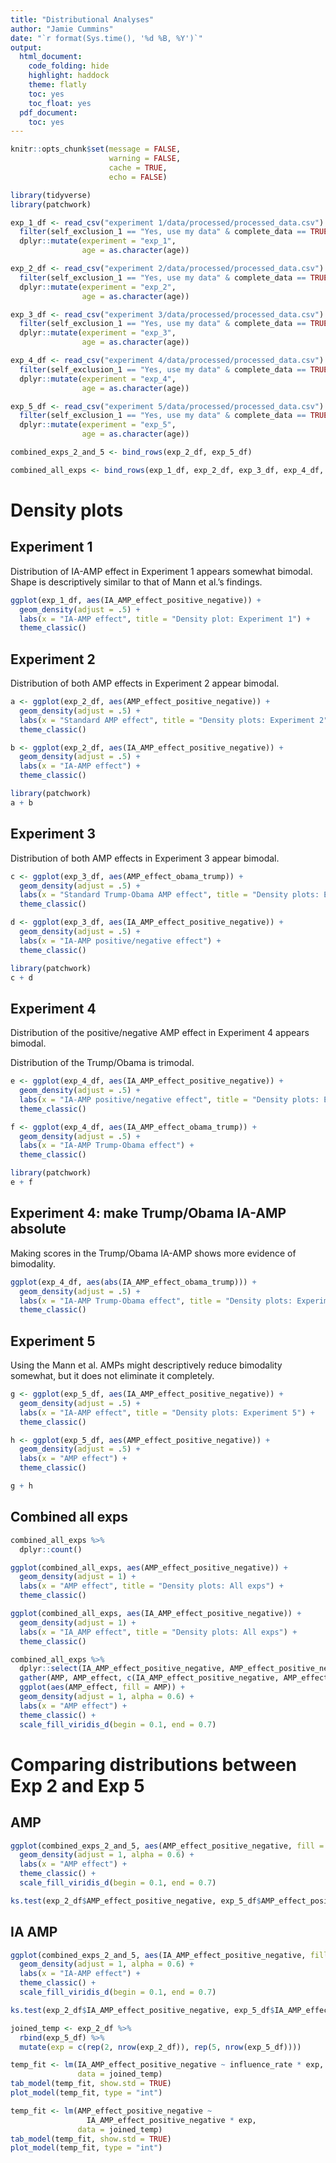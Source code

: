 ```yaml
---
title: "Distributional Analyses"
author: "Jamie Cummins"
date: "`r format(Sys.time(), '%d %B, %Y')`"
output:
  html_document:
    code_folding: hide
    highlight: haddock
    theme: flatly
    toc: yes
    toc_float: yes
  pdf_document:
    toc: yes
---
```


```r

knitr::opts_chunk$set(message = FALSE, 
                      warning = FALSE, 
                      cache = TRUE,
                      echo = FALSE)

```

```r

library(tidyverse)
library(patchwork)

exp_1_df <- read_csv("experiment 1/data/processed/processed_data.csv") %>%
  filter(self_exclusion_1 == "Yes, use my data" & complete_data == TRUE) %>%
  dplyr::mutate(experiment = "exp_1",
                age = as.character(age))

exp_2_df <- read_csv("experiment 2/data/processed/processed_data.csv") %>%
  filter(self_exclusion_1 == "Yes, use my data" & complete_data == TRUE) %>%
  dplyr::mutate(experiment = "exp_2",
                age = as.character(age))

exp_3_df <- read_csv("experiment 3/data/processed/processed_data.csv") %>%
  filter(self_exclusion_1 == "Yes, use my data" & complete_data == TRUE) %>%
  dplyr::mutate(experiment = "exp_3",
                age = as.character(age))

exp_4_df <- read_csv("experiment 4/data/processed/processed_data.csv") %>%
  filter(self_exclusion_1 == "Yes, use my data" & complete_data == TRUE) %>%
  dplyr::mutate(experiment = "exp_4",
                age = as.character(age))

exp_5_df <- read_csv("experiment 5/data/processed/processed_data.csv") %>%
  filter(self_exclusion_1 == "Yes, use my data" & complete_data == TRUE) %>%
  dplyr::mutate(experiment = "exp_5",
                age = as.character(age))

combined_exps_2_and_5 <- bind_rows(exp_2_df, exp_5_df)

combined_all_exps <- bind_rows(exp_1_df, exp_2_df, exp_3_df, exp_4_df, exp_5_df)

```

# Density plots

## Experiment 1 

Distribution of IA-AMP effect in Experiment 1 appears somewhat bimodal. Shape is descriptively similar to that of Mann et al.'s findings.

```r
ggplot(exp_1_df, aes(IA_AMP_effect_positive_negative)) +
  geom_density(adjust = .5) +
  labs(x = "IA-AMP effect", title = "Density plot: Experiment 1") +
  theme_classic()

```

## Experiment 2 

Distribution of both AMP effects in Experiment 2 appear bimodal.

```r
a <- ggplot(exp_2_df, aes(AMP_effect_positive_negative)) +
  geom_density(adjust = .5) +
  labs(x = "Standard AMP effect", title = "Density plots: Experiment 2") +
  theme_classic()

b <- ggplot(exp_2_df, aes(IA_AMP_effect_positive_negative)) +
  geom_density(adjust = .5) +
  labs(x = "IA-AMP effect") +
  theme_classic()

library(patchwork)
a + b
```

## Experiment 3 

Distribution of both AMP effects in Experiment 3 appear bimodal.

```r
c <- ggplot(exp_3_df, aes(AMP_effect_obama_trump)) +
  geom_density(adjust = .5) +
  labs(x = "Standard Trump-Obama AMP effect", title = "Density plots: Experiment 3") +
  theme_classic()

d <- ggplot(exp_3_df, aes(IA_AMP_effect_positive_negative)) +
  geom_density(adjust = .5) +
  labs(x = "IA-AMP positive/negative effect") +
  theme_classic()

library(patchwork)
c + d
```

## Experiment 4 

Distribution of the positive/negative AMP effect in Experiment 4 appears bimodal.

Distribution of the Trump/Obama is trimodal.

```r
e <- ggplot(exp_4_df, aes(IA_AMP_effect_positive_negative)) +
  geom_density(adjust = .5) +
  labs(x = "IA-AMP positive/negative effect", title = "Density plots: Experiment 4") +
  theme_classic()

f <- ggplot(exp_4_df, aes(IA_AMP_effect_obama_trump)) +
  geom_density(adjust = .5) +
  labs(x = "IA-AMP Trump-Obama effect") +
  theme_classic()

library(patchwork)
e + f
```

## Experiment 4: make Trump/Obama IA-AMP absolute

Making scores in the Trump/Obama IA-AMP shows more evidence of bimodality.

```r
ggplot(exp_4_df, aes(abs(IA_AMP_effect_obama_trump))) +
  geom_density(adjust = .5) +
  labs(x = "IA-AMP Trump-Obama effect", title = "Density plots: Experiment 4") +
  theme_classic()

```

## Experiment 5

Using the Mann et al. AMPs might descriptively reduce bimodality somewhat, but it does not eliminate it completely.

```r

g <- ggplot(exp_5_df, aes(IA_AMP_effect_positive_negative)) +
  geom_density(adjust = .5) +
  labs(x = "IA-AMP effect", title = "Density plots: Experiment 5") +
  theme_classic()

h <- ggplot(exp_5_df, aes(AMP_effect_positive_negative)) +
  geom_density(adjust = .5) +
  labs(x = "AMP effect") +
  theme_classic()

g + h

```

## Combined all exps

```r

combined_all_exps %>%
  dplyr::count()

ggplot(combined_all_exps, aes(AMP_effect_positive_negative)) +
  geom_density(adjust = 1) +
  labs(x = "AMP effect", title = "Density plots: All exps") +
  theme_classic()

ggplot(combined_all_exps, aes(IA_AMP_effect_positive_negative)) +
  geom_density(adjust = 1) +
  labs(x = "IA_AMP effect", title = "Density plots: All exps") +
  theme_classic()

combined_all_exps %>%
  dplyr::select(IA_AMP_effect_positive_negative, AMP_effect_positive_negative) %>%
  gather(AMP, AMP_effect, c(IA_AMP_effect_positive_negative, AMP_effect_positive_negative)) %>%
  ggplot(aes(AMP_effect, fill = AMP)) +
  geom_density(adjust = 1, alpha = 0.6) +
  labs(x = "AMP effect") +
  theme_classic() +
  scale_fill_viridis_d(begin = 0.1, end = 0.7)

```

# Comparing distributions between Exp 2 and Exp 5 

## AMP

```r

ggplot(combined_exps_2_and_5, aes(AMP_effect_positive_negative, fill = experiment)) +
  geom_density(adjust = 1, alpha = 0.6) +
  labs(x = "AMP effect") +
  theme_classic() +
  scale_fill_viridis_d(begin = 0.1, end = 0.7)

ks.test(exp_2_df$AMP_effect_positive_negative, exp_5_df$AMP_effect_positive_negative)

```

## IA AMP

```r

ggplot(combined_exps_2_and_5, aes(IA_AMP_effect_positive_negative, fill = experiment)) +
  geom_density(adjust = 1, alpha = 0.6) +
  labs(x = "IA-AMP effect") +
  theme_classic() +
  scale_fill_viridis_d(begin = 0.1, end = 0.7)

ks.test(exp_2_df$IA_AMP_effect_positive_negative, exp_5_df$IA_AMP_effect_positive_negative)

```


```r

joined_temp <- exp_2_df %>%
  rbind(exp_5_df) %>%
  mutate(exp = c(rep(2, nrow(exp_2_df)), rep(5, nrow(exp_5_df))))

temp_fit <- lm(IA_AMP_effect_positive_negative ~ influence_rate * exp,
               data = joined_temp)
tab_model(temp_fit, show.std = TRUE)
plot_model(temp_fit, type = "int")

```

```r
temp_fit <- lm(AMP_effect_positive_negative ~
                 IA_AMP_effect_positive_negative * exp,
               data = joined_temp)
tab_model(temp_fit, show.std = TRUE)
plot_model(temp_fit, type = "int")
```